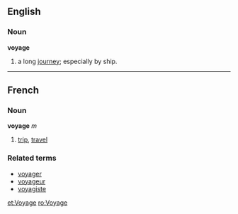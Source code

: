 ==English==
===Noun===
'''voyage'''

#a long [[journey]]; especially by ship.

----

==French==
===Noun===
'''voyage''' ''m''

# [[trip]], [[travel]]

===Related terms===
*[[voyager]]
*[[voyageur]]
*[[voyagiste]]

[[et:Voyage]]
[[ro:Voyage]]